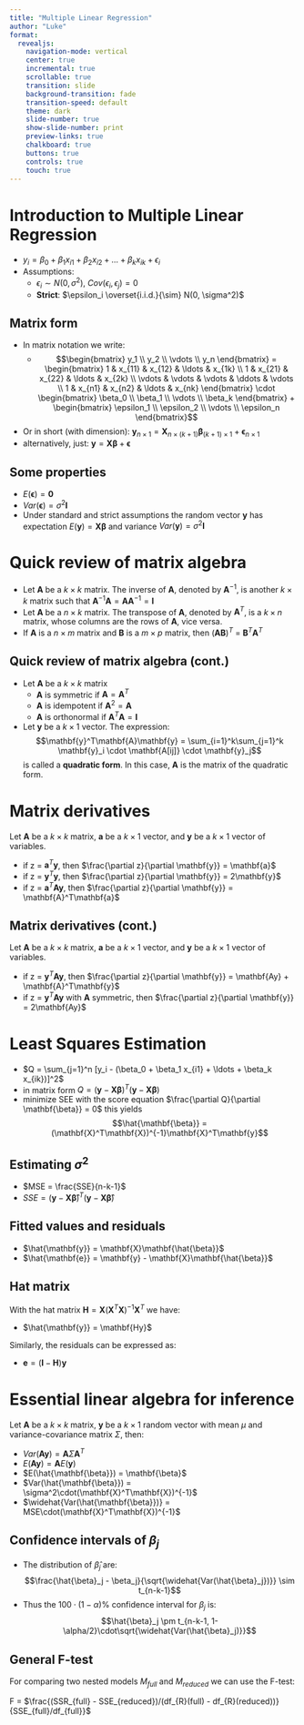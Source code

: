 ```yaml
---
title: "Multiple Linear Regression"
author: "Luke"
format: 
  revealjs:
    navigation-mode: vertical
    center: true
    incremental: true
    scrollable: true
    transition: slide
    background-transition: fade
    transition-speed: default
    theme: dark
    slide-number: true
    show-slide-number: print
    preview-links: true
    chalkboard: true
    buttons: true
    controls: true
    touch: true       
---
```


# Introduction to Multiple Linear Regression
- $y_i = \beta_0 + \beta_1 x_{i1} + \beta_2 x_{i2} + \ldots + \beta_k x_{ik} + \epsilon_i$
- Assumptions:
  - $\epsilon_i \sim N(0, \sigma^2)$, $Cov(\epsilon_i, \epsilon_j) = 0$
  - **Strict**: $\epsilon_i \overset{i.i.d.}{\sim} N(0, \sigma^2)$

## Matrix form {.smaller}
- In matrix notation we write:
  - $$\begin{bmatrix} y_1 \\ y_2 \\ \vdots \\ y_n \end{bmatrix} = \begin{bmatrix} 1 & x_{11} & x_{12} & \ldots & x_{1k} \\ 1 & x_{21} & x_{22} & \ldots & x_{2k} \\ \vdots & \vdots & \vdots & \ddots & \vdots \\ 1 & x_{n1} & x_{n2} & \ldots & x_{nk} \end{bmatrix} \cdot \begin{bmatrix} \beta_0 \\ \beta_1 \\ \vdots \\ \beta_k \end{bmatrix} + \begin{bmatrix} \epsilon_1 \\ \epsilon_2 \\ \vdots \\ \epsilon_n \end{bmatrix}$$
- Or in short (with dimension): $\mathbf{y}_{n \times 1} = \mathbf{X}_{n \times (k+1)}\mathbf{\beta}_{(k+1) \times 1} + \mathbf{\epsilon}_{n \times 1}$
- alternatively, just: $\mathbf{y} = \mathbf{X}\mathbf{\beta} + \mathbf{\epsilon}$

## Some properties
- $E(\mathbf{\epsilon}) = \mathbf{0}$
- $Var(\mathbf{\epsilon}) = \sigma^2\mathbf{I}$
- Under standard and strict assumptions the random vector $\mathbf{y}$ has expectation $E(\mathbf{y}) = \mathbf{X}\mathbf{\beta}$ and variance $Var(\mathbf{y}) = \sigma^2\mathbf{I}$


# Quick review of matrix algebra
- Let $\mathbf{A}$ be a $k \times k$ matrix. The inverse of $\mathbf{A}$, denoted by $\mathbf{A}^{-1}$, is another $k \times k$ matrix such that $\mathbf{A}^{-1}\mathbf{A} = \mathbf{A}\mathbf{A}^{-1} = \mathbf{I}$
- Let $\mathbf{A}$ be a $n \times k$ matrix. The transpose of $\mathbf{A}$, denoted by $\mathbf{A}^T$, is a $k \times n$ matrix, whose columns are the rows of $\mathbf{A}$, vice versa.
- If $\mathbf{A}$ is a $n \times m$ matrix and $\mathbf{B}$ is a $m \times p$ matrix, then $(\mathbf{A}\mathbf{B})^T$ = $\mathbf{B}^T\mathbf{A}^T$

## Quick review of matrix algebra (cont.) {.smaller}
- Let $\mathbf{A}$ be a $k \times k$ matrix
  - $\mathbf{A}$ is symmetric if $\mathbf{A} = \mathbf{A}^T$  
  - $\mathbf{A}$ is idempotent if $\mathbf{A}^2 = \mathbf{A}$
  - $\mathbf{A}$ is orthonormal if $\mathbf{A}^T\mathbf{A} = \mathbf{I}$
- Let $\mathbf{y}$ be a $k \times 1$ vector. The expression: $$\mathbf{y}^T\mathbf{A}\mathbf{y} = \sum_{i=1}^k\sum_{j=1}^k \mathbf{y}_i \cdot \mathbf{A[ij]} \cdot \mathbf{y}_j$$ is called a **quadratic form**. In this case, $\mathbf{A}$ is the matrix of the quadratic form. 

# Matrix derivatives
Let $\mathbf{A}$ be a $k \times k$ matrix, $\mathbf{a}$ be a $k \times 1$ vector, and $\mathbf{y}$ be a $k \times 1$ vector of variables. 

- if z = $\mathbf{a}^T\mathbf{y}$, then $\frac{\partial z}{\partial \mathbf{y}} = \mathbf{a}$
- if z = $\mathbf{y}^T\mathbf{y}$, then $\frac{\partial z}{\partial \mathbf{y}} = 2\mathbf{y}$
- if z = $\mathbf{a}^T\mathbf{A}\mathbf{y}$, then $\frac{\partial z}{\partial \mathbf{y}} = \mathbf{A}^T\mathbf{a}$  

## Matrix derivatives (cont.)
Let $\mathbf{A}$ be a $k \times k$ matrix, $\mathbf{a}$ be a $k \times 1$ vector, and $\mathbf{y}$ be a $k \times 1$ vector of variables. 

- if z = $\mathbf{y}^T\mathbf{A}\mathbf{y}$, then $\frac{\partial z}{\partial \mathbf{y}} = \mathbf{Ay} + \mathbf{A}^T\mathbf{y}$
- if z = $\mathbf{y}^T\mathbf{A}\mathbf{y}$ with $\mathbf{A}$ symmetric, then $\frac{\partial z}{\partial \mathbf{y}} = 2\mathbf{Ay}$

# Least Squares Estimation
- $Q = \sum_{j=1}^n [y_i - (\beta_0 + \beta_1 x_{i1} + \ldots + \beta_k x_{ik})]^2$
- in matrix form $Q = (\mathbf{y} - \mathbf{X}\mathbf{\beta})^T(\mathbf{y} - \mathbf{X}\mathbf{\beta})$
- minimize SEE with the score equation $\frac{\partial Q}{\partial \mathbf{\beta}} = 0$ this yields $$\hat{\mathbf{\beta}} = (\mathbf{X}^T\mathbf{X})^{-1}\mathbf{X}^T\mathbf{y}$$

## Estimating $\sigma^2$
- $MSE = \frac{SSE}{n-k-1}$
- $SSE = (\mathbf{y} - \mathbf{X}\mathbf{\hat{\beta}})^T(\mathbf{y} - \mathbf{X}\mathbf{\hat{\beta}})$

## Fitted values and residuals
- $\hat{\mathbf{y}} = \mathbf{X}\mathbf{\hat{\beta}}$
- $\hat{\mathbf{e}} = \mathbf{y} - \mathbf{X}\mathbf{\hat{\beta}}$

## Hat matrix

With the hat matrix $\mathbf{H} = \mathbf{X}(\mathbf{X}^T\mathbf{X})^{-1}\mathbf{X}^T$ we have:

- $\hat{\mathbf{y}} = \mathbf{Hy}$

Similarly, the residuals can be expressed as:

- $\mathbf{e} = (\mathbf{I} - \mathbf{H})\mathbf{y}$


# Essential linear algebra for inference 
Let $\mathbf{A}$ be a $k \times k$ matrix, $\mathbf{y}$ be a $k \times 1$ random vector with mean $\mu$ and variance-covariance matrix $\Sigma$, then:

- $Var(\mathbf{A}\mathbf{y}) = \mathbf{A}\Sigma\mathbf{A}^T$
- $E(\mathbf{A}\mathbf{y}) = \mathbf{A}E(\mathbf{y})$
- $E(\hat{\mathbf{\beta}}) = \mathbf{\beta}$
- $Var(\hat{\mathbf{\beta}}) = \sigma^2\cdot(\mathbf{X}^T\mathbf{X})^{-1}$
- $\widehat{Var(\hat{\mathbf{\beta}})} = MSE\cdot(\mathbf{X}^T\mathbf{X})^{-1}$

## Confidence intervals of $\beta_j$
- The distribution of $\hat{\beta}_j$ are: $$\frac{\hat{\beta}_j - \beta_j}{\sqrt{\widehat{Var(\hat{\beta}_j})}} \sim t_{n-k-1}$$
- Thus the $100\cdot(1-\alpha)\%$ confidence interval for $\beta_j$ is: $$\hat{\beta}_j \pm t_{n-k-1, 1-\alpha/2}\cdot\sqrt{\widehat{Var(\hat{\beta}_j)}}$$

## General F-test

For comparing two nested models $M_{full}$ and $M_{reduced}$ we can use the F-test:

F = $\frac{(SSR_{full} - SSE_{reduced})/(df_{R}(full) - df_{R}(reduced))}{SSE_{full}/df_{full}}$



